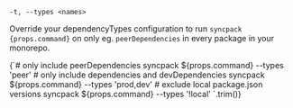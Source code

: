 
```
-t, --types <names>
```

<p>
  Override your <Link to="/config/dependency-types">dependencyTypes</Link> configuration to run <code>syncpack {props.command}</code> on only eg. <code>peerDependencies</code> in every package in your monorepo.
</p>

<CodeBlock language="bash">
  {`# only include peerDependencies
syncpack ${props.command} --types 'peer'
# only include dependencies and devDependencies
syncpack ${props.command} --types 'prod,dev'
# exclude local package.json versions
syncpack ${props.command} --types '!local'
`.trim()}
</CodeBlock>
